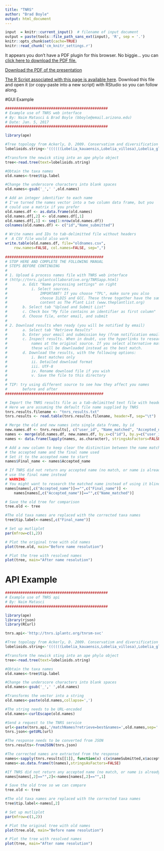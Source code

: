 ```yaml
---
title: "TNRS"
author: "Brad Boyle"
output: html_document
---
```


```r
input  = knitr::current_input()  # filename of input document
output = paste(tools::file_path_sans_ext(input), 'R', sep = '.')
knitr::opts_chunk$set(cache=TRUE)
knitr::read_chunk('cm_knitr_settings.r')
```

<div>
<object data="3_7_assets/tnrs.pdf" type="application/pdf" width="100%" height="650px"> 
  <p>It appears you don't have a PDF plugin for this browser.
   No biggie... you can <a href="3_7_assets/tnrs.pdf">click here to
  download the PDF file.</a></p>  
 </object>
 </div>
 
 <p><a href="3_7_assets/tnrs.pdf">Download the PDF of the presentation</a></p>  

[<i class="fa fa-file-code-o fa-3x" aria-hidden="true"></i> The R Script associated with this page is available here](`r output`).  Download this file and open it (or copy-paste into a new script) with RStudio so you can follow along.  

#GUI Example

```r
###############################################
# Example use of TNRS web interface
# By: Naim Matasci & Brad Boyle (bboyle@email.arizona.edu)
# Date: Jan. 5, 2017
###############################################

library(ape)

#Tree topology from Ackerly, D. 2009. Conservatism and diversification of plant functional traits: Evolutionary rates versus phylogenetic signal. PNAS 106:19699--19706.
lobelioids.string<-'((((((Lobelia_kauaensis,Lobelia_villosa),Lobelia_gloria-montis),(Trematolobelia_kauaiensis,Trematolobelia_macrostachys)),((Lobelia_hypoleuca,Lobelia_yuccoides),Lobelia_niihauensis)),((Brighamia_insignis,Brighamia_rockii),(Delissea_rhytidosperma,Delissea_subcordata))),((((Cyanea_pilosa,Cyanea_acuminata),Cyanea_hirtella),(Cyanea_coriacea,Cyanea_leptostegia)),(((Clermontia_kakeana,Clermontia_parviflora),Clermontia_arborescens),Clermontia_fauriei)));'

#Transform the newick sting into an ape phylo object
tree<-read.tree(text=lobelioids.string)

#Obtain the taxa names
old.names<-tree$tip.label

#Change the underscore characters into blank spaces
old.names<-gsub('_',' ',old.names)

# Add an integer identifier to each name
# I've turned the names vector into a two column data frame, but you
# could use a matrix if you prefer
old.names.df <- as.data.frame(old.names)
old.names.df[,2] <- old.names.df[,1]
old.names.df[,1] <- seq(1:nrow(old.names.df))
colnames(old.names.df) <- c("id","Name_submitted")

# Write names and IDs to tab-delimitted file without headers
#  A CSV file would also work
write.table(old.names.df, file="oldnames.csv", 
	row.names=FALSE, col.names=FALSE, sep=",")
	
#############################################
# STOP HERE AND COMPLETE THE FOLLOWING MANUAL 
# STEPS BEFORE CONTINUING
#
# 1. Upload & process names file with TNRS web interface
# (http://tnrs.iplantcollaborative.org/TNRSapp.html)
# 		a. Edit "Name processing settings" on right
# 			i. Select sources. 
#				IMPORTANT! If you choose "TPL", make sure you also 
#				choose ILDIS and GCC. These three together have the same
#				content as The Plant List (www.theplantlist.org)
# 		b. Select tab "Upload and Submit List"
# 		c. Check box "My file contains an identifier as first column"
#		d. Choose file, enter email, and submit
#
# 2. Download results when ready (you will be notified by email)
# 		a. Select tab "Retrieve Results"
#		b. Enter your email and submission key (from notification email)
#		c. Inspect results. When in doubt, use the hyperlinks to research 
#			names at the original source. If you select alternative matches, 
#			these will be downloaded instead as the best match.
#		d. Download the results, with the following options:
#			i. Best matches only
#			ii. Detailed download format
#			iii. UTF-8
#			iv. Rename download file if you wish
#			v. Save the file to this directory
#
# TIP: try using different source to see how they affect you names
#		before and after
#############################################

# Import the TNRS results file as a tab-delimitted text file with headers
# Here we are assuming the default file name supplied by TNRS
tnrs.results.filename <- "tnrs_results.txt"
tnrs.results <- read.table(tnrs.results.filename, header=T, sep="\t")

# Merge the old and new names into single data frame, by id
new.names.df <- tnrs.results[, c("user_id", "Name_matched", "Accepted_name")]
names <- merge(old.names.df, new.names.df, by.x=c("id"), by.y=c("user_id"))
names <- data.frame(lapply(names, as.character), stringsAsFactors=FALSE)

# Add a new column to keep clear the distinction between the name matched, 
# the accepted name and the final name used
# Set it to the accepted name to start
names$Final_name <- names$Accepted_name

# If TNRS did not return any accepted name (no match, or name is already accepted), 
# use the final name instead
# WARNING: 
# You might want to research the matched name instead of using it blindly!
names[names[,c("Accepted_name")]=="",c("Final_name")] <-
	names[names[,c("Accepted_name")]=="",c("Name_matched")] 

# Save the old tree for comparison
tree.old <- tree

#The old taxa names are replaced with the corrected taxa names
tree$tip.label<-names[,c("Final_name")]

# Set up mutliplot
par(mfrow=c(1,2))

# Plot the original tree with old names
plot(tree.old, main="Before name resolution")

# Plot the tree with resolved names
plot(tree, main="After name resolution")

```

# API Example

```r
###############################################
# Example use of TNRS api
# By: Naim Matasci
###############################################

library(ape)
library(rjson)	
library(RCurl) 

tnrs.api<-'http://tnrs.iplantc.org/tnrsm-svc'

#Tree topology from Ackerly, D. 2009. Conservatism and diversification of plant functional traits: Evolutionary rates versus phylogenetic signal. PNAS 106:19699--19706.
lobelioids.string<-'((((((Lobelia_kauaensis,Lobelia_villosa),Lobelia_gloria-montis),(Trematolobelia_kauaiensis,Trematolobelia_macrostachys)),((Lobelia_hypoleuca,Lobelia_yuccoides),Lobelia_niihauensis)),((Brighamia_insignis,Brighamia_rockii),(Delissea_rhytidosperma,Delissea_subcordata))),((((Cyanea_pilosa,Cyanea_acuminata),Cyanea_hirtella),(Cyanea_coriacea,Cyanea_leptostegia)),(((Clermontia_kakeana,Clermontia_parviflora),Clermontia_arborescens),Clermontia_fauriei)));'

#Transform the newick sting into an ape phylo object
tree<-read.tree(text=lobelioids.string)

#Obtain the taxa names
old.names<-tree$tip.label

#Change the underscore characters into blank spaces
old.names<-gsub('_',' ',old.names)

#Transforms the vector into a string
old.names<-paste(old.names,collapse=',')

#The string needs to be URL-encoded
old.names<-curlEscape(old.names)

#Send a request to the TNRS service
url<-paste(tnrs.api,'/matchNames?retrieve=best&names=',old.names,sep='')
tnrs.json<-getURL(url) 

#The response needs to be converted from JSON
tnrs.results<-fromJSON(tnrs.json)

#The corrected names are extracted from the response
names<-sapply(tnrs.results[[1]], function(x) c(x$nameSubmitted,x$acceptedName))
names<-as.data.frame(t(names),stringsAsFactors=FALSE)

#If TNRS did not return any accepted name (no match, or name is already accepted), the submitted name is retained
names[names[,2]=="",2]<-names[names[,2]=="",1] 

# Save the old tree so we can compare
tree.old <- tree

#The old taxa names are replaced with the corrected taxa names
tree$tip.label<-names[,2]

# Set up mutliplot
par(mfrow=c(1,2))

# Plot the original tree with old names
plot(tree.old, main="Before name resolution")

# Plot the tree with resolved names
plot(tree, main="After name resolution")

```
